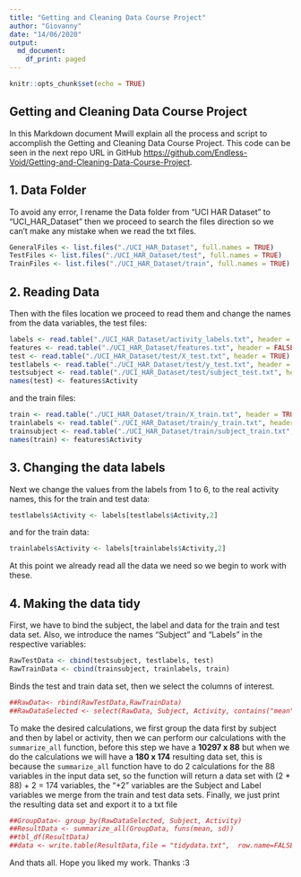 ```yaml
---
title: "Getting and Cleaning Data Course Project"
author: "Giovanny"
date: "14/06/2020"
output: 
  md_document:
    df_print: paged
---
```


```r
knitr::opts_chunk$set(echo = TRUE)
```

## Getting and Cleaning Data Course Project

In this Markdown document Mwill explain all the process and script to  accomplish the Getting and Cleaning Data Course Project. This code can be seen in the next repo URL in GitHub <https://github.com/Endless-Void/Getting-and-Cleaning-Data-Course-Project>.

## 1. Data Folder

To avoid any error, I rename the Data folder from “UCI HAR Dataset” to “UCI_HAR_Dataset” then we proceed to search the files direction so we can’t make any mistake when we read the txt files.  

```r
GeneralFiles <- list.files("./UCI_HAR_Dataset", full.names = TRUE)
TestFiles <- list.files("./UCI_HAR_Dataset/test", full.names = TRUE)
TrainFiles <- list.files("./UCI_HAR_Dataset/train", full.names = TRUE)
```

## 2. Reading Data

Then with the files location we proceed to read them and change the names from the data variables, the test files:

```r
labels <- read.table("./UCI_HAR_Dataset/activity_labels.txt", header = FALSE, col.names = c("LabelsID", "Labels"))
features <- read.table("./UCI_HAR_Dataset/features.txt", header = FALSE, col.names = c("ActivityID", "Activity"))
test <- read.table("./UCI_HAR_Dataset/test/X_test.txt", header = TRUE)
testlabels <- read.table("./UCI_HAR_Dataset/test/y_test.txt", header = TRUE, col.names = c("Activity"))
testsubject <- read.table("./UCI_HAR_Dataset/test/subject_test.txt", header = TRUE, col.names = c("Subject"))
names(test) <- features$Activity
```
 
and the train files:

```r
train <- read.table("./UCI_HAR_Dataset/train/X_train.txt", header = TRUE)
trainlabels <- read.table("./UCI_HAR_Dataset/train/y_train.txt", header = TRUE, col.names = c("Activity"))
trainsubject <- read.table("./UCI_HAR_Dataset/train/subject_train.txt", header = TRUE, col.names = c("Subject"))
names(train) <- features$Activity
```

## 3. Changing the data labels 

Next we change the values from the labels from 1 to 6, to the real activity names, this for the train and test data:

```r
testlabels$Activity <- labels[testlabels$Activity,2]
```

and for the train data: 

```r
trainlabels$Activity <- labels[trainlabels$Activity,2]
```

At this point we already read all the data we need so we begin to work with these. 

## 4. Making the data tidy 

First, we have to bind the subject, the label and data for the train and test data set. Also, we introduce the names “Subject” and “Labels” in the respective variables: 


```r
RawTestData <- cbind(testsubject, testlabels, test)
RawTrainData <- cbind(trainsubject, trainlabels, train)
```

Binds the test and train data set, then we select the columns of interest. 

```r
##RawData<- rbind(RawTestData,RawTrainData)
##RawDataSelected <- select(RawData, Subject, Activity, contains("mean"), contains("std"))
```

To make the desired calculations, we first group the data first by subject and then by label or activity, then we can perform our calculations with the `summarize_all` function, before this step we have a **10297 x 88** but when we do the calculations we will have a **180  x 174** resulting data set, this is because the `summarize_all` function have to do 2 calculations for the 88 variables in the input data set, so the function will return a data set with (2 * 88) + 2 = 174 variables, the "+2" variables are the Subject and Label variables we merge from the train and test data sets. Finally, we just print the resulting data set and export it to a txt file

```r
##GroupData<- group_by(RawDataSelected, Subject, Activity)
##ResultData <- summarize_all(GroupData, funs(mean, sd))
##tbl_df(ResultData)
##data <- write.table(ResultData,file = "tidydata.txt",  row.name=FALSE)
```


And thats all. Hope you liked my work. Thanks     :3 


